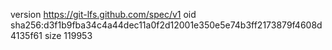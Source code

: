 version https://git-lfs.github.com/spec/v1
oid sha256:d3f1b9fba34c4a44dec11a0f2d12001e350e5e74b3ff2173879f4608d4135f61
size 119953
